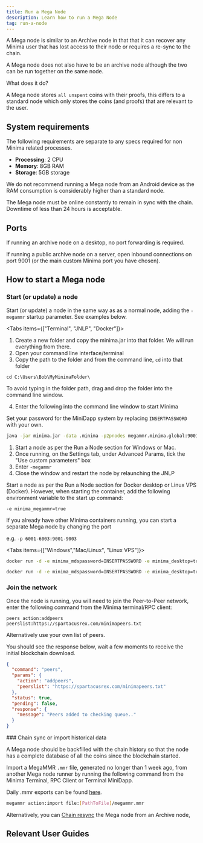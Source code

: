 ---
title: Run a Mega Node
description: Learn how to run a Mega Node
tag: run-a-node
---

A Mega node is similar to an Archive node in that that it can recover any Minima user that has lost access to their node or requires a re-sync to the chain.

A Mega node does not also have to be an archive node although the two can be run together on the same node.

What does it do?

A Mega node stores `all unspent` coins with their proofs, this differs to a standard node which only stores the coins (and proofs) that are relevant to the user.

## System requirements

The following requirements are separate to any specs required for non Minima related processes.

- **Processing**: 2 CPU
- **Memory**: 8GB RAM
- **Storage**: 5GB storage

We do not recommend running a Mega node from an Android device as the RAM consumption is considerably higher than a standard node.

The Mega node must be online constantly to remain in sync with the chain. Downtime of less than 24 hours is acceptable.

## Ports

If running an archive node on a desktop, no port forwarding is required.

If running a public archive node on a server, open inbound connections on port 9001 (or the main custom Minima port you have chosen).

## How to start a Mega node


<Steps>
<Step>

### Start (or update) a node

Start (or update) a node in the same way as as a normal node, adding the `-megammr` startup parameter. See examples below.

<Tabs items={["Terminal", "JNLP", "Docker"]}>

<Tab value="Terminal">

1. Create a new folder and copy the minima.jar into that folder. We will run everything from there.
2. Open your command line interface/terminal
3. Copy the path to the folder and from the command line, `cd` into that folder

```
cd C:\Users\Bob\MyMinimaFolder\
```

<Callout title="Tip">
  To avoid typing in the folder path, drag and drop the folder into the command line window.
</Callout>

4. Enter the following into the command line window to start Minima

Set your password for the MiniDapp system by replacing `INSERTPASSWORD` with your own.


```bash title="Terminal"
java -jar minima.jar -data .minima -p2pnodes megammr.minima.global:9001 -megammr -mdsenable -mdspassword INSERTPASSWORD
```

</Tab>

<Tab value="JNLP">

1. Start a node as per the Run a Node section for Windows or Mac.
2. Once running, on the Settings tab, under Advanced Params, tick the "Use custom parameters" box
3. Enter `-megammr`
4. Close the window and restart the node by relaunching the JNLP

</Tab>

<Tab value="Docker">
Start a node as per the Run a Node section for Docker desktop or Linux VPS (Docker). However, when starting the container, add the following environment variable to the start up command:

`-e minima_megammr=true`

If you already have other Minima containers running, you can start a separate Mega node by changing the port

e.g. `-p 6001-6003:9001-9003`

<Tabs items={["Windows","Mac/Linux", "Linux VPS"]}>
<Tab value="Windows">

```bash
docker run -d -e minima_mdspassword=INSERTPASSWORD -e minima_desktop=true -e minima_megammr=true -v C:\Users\INSERTUSERNAME\megaminimadocker:/home/minima/data -p 9001-9003:9001-9003 --restart unless-stopped --name megaminima minimaglobal/minima:latest
```

</Tab>

<Tab value="Mac/Linux">

```bash
docker run -d -e minima_mdspassword=INSERTPASSWORD -e minima_desktop=true -e minima_megammr=true -v ~/megaminimadocker:/home/minima/data -p 9001-9003:9001-9003 --restart unless-stopped --name megaminima minimaglobal/minima:latest
```

</Tab>

</Tabs>

</Tab>

</Tabs>

</Step>

<Step>

### Join the network

Once the node is running, you will need to join the Peer-to-Peer network, enter the following command from the Minima terminal/RPC client:

`peers action:addpeers peerslist:https://spartacusrex.com/minimapeers.txt`

Alternatively use your own list of peers.

You should see the response below, wait a few moments to receive the initial blockchain download.

```json
{
  "command": "peers",
  "params": {
    "action": "addpeers",
    "peerslist": "https://spartacusrex.com/minimapeers.txt"
  },
  "status": true,
  "pending": false,
  "response": {
    "message": "Peers added to checking queue.."
  }
}
```

</Step>

<Step>
### Chain sync or import historical data

A Mega node should be backfilled with the chain history so that the node has a complete database of all the coins since the blockchain started.

Import a MegaMMR `.mmr` file, generated no longer than 1 week ago, from another Mega node runner by running the following command from the Minima Terminal, RPC Client or Terminal MiniDapp.

Daily .mmr exports can be found [here](https://spartacusrex.com/megaarchive/).

```bash title="Terminal"
megammr action:import file:[PathToFile]/megammr.mmr
```

Alternatively, you can [Chain resync](/docs/user-guides/node-recovery/chain-resync) the Mega node from an Archive node,

</Step>

  </Steps>


## Relevant User Guides

 <Cards>
  <Card
    title="Web Wallet"
    description="How to host a Minima Web Wallet"
    href="/docs/user-guides/mega-node/host-a-public-wallet"
/>
 </Cards>
